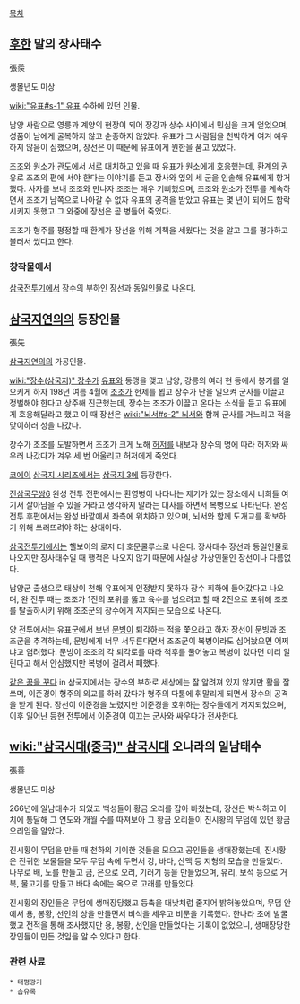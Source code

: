 [[목차]]
== [[후한]] 말의 장사태수 ==
張羨

생몰년도 미상

[[wiki:"유표#s-1" 유표]] 수하에 있던 인물.

남양 사람으로 영릉과 계양의 현장이 되어 장강과 상수 사이에서 민심을 크게 얻었으며, 성품이 남에게 굴복하지 않고 순종하지 않았다. 유표가 그 사람됨을 천박하게 여겨 예우하지 않음이 심했으며, 장선은 이 때문에 유표에게 원한을 품고 있었다. 

[[조조]]와 [[원소]]가 관도에서 서로 대치하고 있을 때 유표가 원소에게 호응했는데, [[환계]]의 권유로 조조의 편에 서야 한다는 이야기를 듣고 장사와 옆의 세 군을 인솔해 유표에게 항거했다. 사자를 보내 조조와 만나자 조조는 매우 기뻐했으며, 조조와 원소가 전투를 계속하면서 조조가 남쪽으로 나아갈 수 없자 유표의 공격을 받았고 유표는 몇 년이 되어도 함락시키지 못했고 그 와중에 장선은 곧 병들어 죽었다.

조조가 형주를 평정할 때 환계가 장선을 위해 계책을 세웠다는 것을 알고 그를 평가하고 불러서 썼다고 한다.

=== 창작물에서 ===
[[삼국전투기]]에서 장수의 부하인 장선과 동일인물로 나온다.

== [[삼국지연의]]의 등장인물 ==
張先

[[삼국지연의]]의 가공인물.

[[wiki:"장수(삼국지)" 장수]]가 [[유표]]와 동맹을 맺고 남양, 강릉의 여러 현 등에서 봉기를 일으키게 하자 198년 여름 4월에 [[조조]]가 헌제를 뵙고 장수가 난을 일으켜 군사를 이끌고 정벌해야 한다고 상주해 진군했는데, 장수는 조조가 이끌고 온다는 소식을 듣고 유표에게 호응해달라고 했고 이 때 장선은 [[wiki:"뇌서#s-2" 뇌서]]와 함께 군사를 거느리고 적을 맞이하러 성을 나갔다.

장수가 조조를 도발하면서 조조가 크게 노해 [[허저]]를 내보자 장수의 명에 따라 허저와 싸우러 나갔다가 겨우 세 번 어울리고 허저에게 죽었다.

[[코에이]] [[삼국지 시리즈]]에서는 [[삼국지 3]]에 등장한다.

[[진삼국무쌍6]] 완성 전투 전편에서는 환영병이 나타나는 제기가 있는 장소에서 너희들 여기서 살아남을 수 있을 거라고 생각하지 말라는 대사를 하면서 복병으로 나타난다. 완성 전투 후편에서는 완성 바깥에서 좌측에 위치하고 있으며, 뇌서와 함께 도개교를 확보하기 위해 쓰러뜨려야 하는 상대이다.

[[삼국전투기]]에서는 헬보이의 로저 더 호문쿨루스로 나온다. 장사태수 장선과 동일인물로 나오지만 장사태수일 때 행적은 나오지 않기 때문에 사실상 가상인물인 장선이나 다름없다.

남양군 출생으로 태상이 천해 유표에게 인정받지 못하자 장수 휘하에 들어갔다고 나오며, 완 전투 때는 조조가 1진의 포위를 뚫고 육수를 넘으려고 할 때 2진으로 포위해 조조를 탈출하시키 위해 조조군의 장수에게 저지되는 모습으로 나온다.

양 전투에서는 유표군에서 보낸 [[문빙]]이 퇴각하는 적을 쫓으라고 하자 장선이 문빙과 조조군을 추격하는데, 문빙에게 너무 서두른다면서 조조군이 복병이라도 심어놨으면 어쩌냐고 염려했다. 문빙이 조조의 각 퇴각로를 따라 척후를 풀어놓고 복병이 있다면 미리 알린다고 해서 안심했지만 복병에 걸려서 패했다.

[[같은 꿈을 꾸다]] in 삼국지에서는 장수의 부하로 세상에는 잘 알려져 있지 않지만 활을 잘 쏘며, 이준경이 형주의 외교를 하러 갔다가 형주의 다툼에 휘말리게 되면서 장수의 공격을 받게 된다. 장선이 이준경을 노렸지만 이준경을 호위하는 장수들에게 저지되었으며, 이후 일어난 등현 전투에서 이준경이 이끄는 군사와 싸우다가 전사한다.

== [[wiki:"삼국시대(중국)" 삼국시대]] 오나라의 일남태수 ==
張善

생몰년도 미상

266년에 일남태수가 되었고 백성들이 황금 오리를 잡아 바쳤는데, 장선은 박식하고 이치에 통달해 그 연도와 개월 수를 따져보아 그 황금 오리들이 진시황의 무덤에 있던 황금 오리임을 알았다.

진시황이 무덤을 만들 때 천하의 기이한 것들을 모으고 공인들을 생매장했는데, 진시황은 진귀한 보물들을 모두 무덤 속에 두면서 강, 바다, 산맥 등 지형의 모습을 만들었다. 나무로 배, 노를 만들고 금, 은으로 오리, 기러기 등을 만들었으며, 유리, 보석 등으로 거북, 물고기를 만들고 바다 속에는 옥으로 고래를 만들었다.

진시황의 장인들은 무덤에 생매장당했고 등촉을 대낮처럼 줄지어 밝혀놓았으며, 무덤 안에서 용, 봉황, 선인의 상을 만들면서 비석을 세우고 비문을 기록했다. 한나라 초에 발굴했고 전적을 통해 조사했지만 용, 봉황, 선인을 만들었다는 기록이 없었으니, 생매장당한 장인들이 만든 것임을 알 수 있다고 한다.

=== 관련 사료 ===
 * 태평광기
 * 습유록
